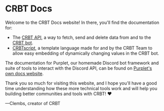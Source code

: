 # CRBT Docs

Welcome to the CRBT Docs website! In there, you'll find the documentation for:

- The [CRBT API](/api/intro), a way to fetch, send and delete data from and to the [CRBT bot](https://crbt.app).
- [CRBTscript](/crbtscript/intro), a template language made for and by the CRBT Team to allow easy embedding of dynamically changing values in the CRBT bot.

The documentation for Purplet, our homemade Discord bot framework and suite of tools to interact with the Discord API, can be found on [Purplet's own docs website](https://purplet.js.org).

Thank you so much for visiting this website, and I hope you'll have a good time understanding how these more technical tools work and will help you building better communities and tools with CRBT! ❤️

—Clembs, creator of CRBT

